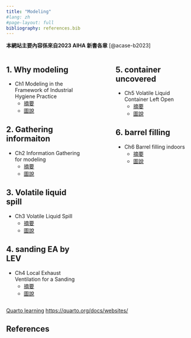 ```yaml
---
title: "Modeling"
#lang: zh    
#page-layout: full
bibliography: references.bib
---
```


::: callout-important
**本網站主要內容係來自2023 AIHA 新書各章** [@acase-b2023]
:::

:::: {.columns}

::: {.column width="45%"}
## 1. Why modeling
-   Ch1 Modeling in the Framework of Industrial Hygiene Practice
    -   [摘要](docs\info\web_CH1-Why-modeling.html)
    -   [圖說](docs\info\info_CH1_Why_modeling.html)

## 2. Gathering informaiton
-   Ch2 Information Gathering for modeling
    -   [摘要](docs\info\web_CH2-Information-Gathering.html)
    -   [圖說](docs\info\info_CH2_Information%20Gathering.html)

## 3. Volatile liquid spill
-   Ch3 Volatile Liquid Spill
    -   [摘要](docs\info\web_CH3-Volatile-Liquid-Spill.html)
    -   [圖說](docs\info\info_CH3%20volatile%20liquid%20spill.html)

## 4. sanding EA by LEV
-   Ch4 Local Exhaust Ventilation for a Sanding
    -   [摘要](docs\info\web_CH4-Sanding.html)
    -   [圖說](docs\info\info_CH4_Sanding.html)
:::

::: {.column width="10%"}
<!-- empty column to create gap -->
:::

::: {.column width="45%"}
## 5. container uncovered
-   Ch5 Volatile Liquid Container Left Open
    -   [摘要](docs\info\web_CH5_container-left-open.html)
    -   [圖說](docs\info\info_CH5_container%20left%20open.html)

## 6. barrel filling
-   Ch6 Barrel filling indoors
    -   [摘要](docs\info\web_CH6_Barrel-filling.html)
    -   [圖說](docs\info\info_CH6_Barrel%20filling.html)

:::

::::

[Quarto learning](https://quarto.org/docs/websites/) <https://quarto.org/docs/websites/>


## References {.unnumbered}
